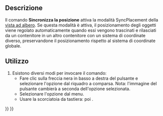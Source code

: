 <languages/>

{{Docnav/it
|[[Std_TreeSyncSelection/it|Sincronizza la selezione]]
|[[Std_TreePreSelection/it|Pre-selezione]]
|[[Std_View_Menu|Menu Visualizza]]
|IconL=Std_TreeSyncSelection.svg
|IconR=Std_TreePreSelection.svg
|IconC=Freecad.svg
}}

{{GuiCommand/it
|Name=Std_TreeSyncPlacement
|Name/it=Sincronizza la posizione
|MenuLocation=Visualizza → Azioni della vista ad albero → Sincronizza la posizione
|Workbenches=Tutti
|Shortcut={{KEY|T}} {{KEY|3}}
|Version=0.19
}}

<span id="Description"></span>
==Descrizione==

Il comando '''Sincronizza la posizione''' attiva la modalità SyncPlacement della [[Tree_view/it|vista ad albero]]. Se questa modalità è attiva, il posizionamento {{PropertyData|Placement}} degli oggetti viene regolato automaticamente quando essi vengono trascinati e rilasciati da un contenitore in un altro contenitore con un sistema di coordinate diverso, preservandone il posizionamento rispetto al sistema di coordinate globale.

<span id="Usage"></span>
==Utilizzo==

# Esistono diversi modi per invocare il comando:
#* Fare clic sulla freccia nera in basso a destra del pulsante {{Button|[[Image:Std_TreeSyncView.svg|16px]]}} e selezionare l'opzione {{MenuCommand|Sincronizza posizionamento}} dal riquadro a comparsa. Nota: l'immagine del pulsante cambierà a seconda dell'opzione selezionata.
#* Selezionare l'opzione {{MenuCommand|Visualizza → Azioni della vista ad albero → Sincronizza posizionamento}} dal menu.
#* Usare la scorciatoia da tastiera: {{KEY|T}} poi {{KEY|3}}.


{{Docnav/it
|[[Std_TreeSyncSelection/it|Sincronizza la selezione]]
|[[Std_TreePreSelection/it|Pre-selezione]]
|[[Std_View_Menu|Menu Visualizza]]
|IconL=Std_TreeSyncSelection.svg
|IconR=Std_TreePreSelection.svg
|IconC=Freecad.svg
}}

{{Std_Base_navi{{#translation:}}}}
{{Userdocnavi{{#translation:}}}}